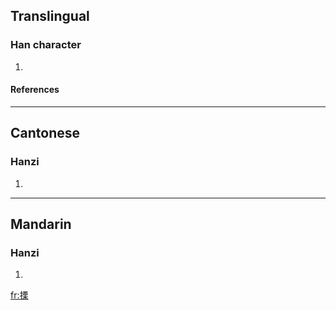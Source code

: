 ==Translingual==
===Han character===
{{Han char|rn=64|rad=手|as=10|sn=13|four=5109<sub>4</sub>|canj=手一田木 (QMWD)}}
# {{defn|Han|sort=手10}}
====References====
{{Han ref|kx=0448.050|dkj=12509|dj=0798.230|hdz=31930.050|uh=642E|ud=25646|bh=DDB9|bd=56761}}

----
==Cantonese==
===Hanzi===
{{yue-hanzi|jyut=}}
# {{defn|Cantonese}}

----
==Mandarin==
===Hanzi===
{{cmn-hanzi|pin=[[gǔ]] ([[gu3]]), [[lì]] ([[li4]])|wg=ku<sup>3</sup>, li<sup>4</sup>}}
# {{defn|Mandarin}}

[[fr:搮]]